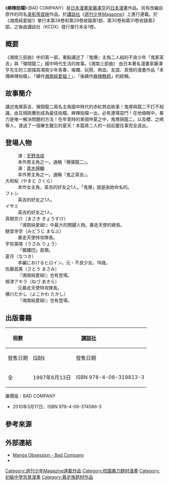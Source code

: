 {{expand|time=2016-10-30T09:30:59+00:00}}
{{refimprove|time=2016-10-30T09:30:59+00:00}}
{{Infobox animanga/Headerofja
|title= 麻辣拍檔
|image= 麻辣拍檔.jpeg
|size= 200px
|caption= 
|japanese= BAD COMPANY
|english= 
|kana= バッドカンパニー
|romaji= Baddo Kanpani
|genre= 
}}
{{Infobox animanga/Manga
|標題= 
|作者= [[藤澤亨|藤澤亨]]
|作畫= 
|出版社= {{flagicon|JPN}} [[講談社|講談社]]<br>{{flagicon|ROC}} [[東立出版社|東立出版社]]
|其他出版社= 
|連載雜誌= [[週刊少年Magazine|週刊少年Magazine]]
|label= 講談社Comics
|網路= 
|發售日= 1997年6月13日
|開始= 1996年5・6合併號－7號（第1部）<br>1996年28號
|結束= 33號（第2部）
|冊數= 全1卷
|話數= 全10話
|其他= 第1部：全4話<br>第2部：全6話
}}
{{Infobox animanga/Footerofja}}
《'''麻辣拍檔'''》（BAD COMPANY）是[[日本漫畫家|日本漫畫家]][[藤澤亨|藤澤亨]]的[[日本漫畫|日本漫畫]]作品。另有改編自原作的同名[[录影带首映|录影带首映]]作品。於[[講談社|講談社]]《[[週刊少年Magazine|週刊少年Magazine]]》上進行連載。於《湘南純愛組!》單行本第28卷和第29卷收錄第1部、第30卷和第31卷收錄第2部。之後由講談社（KCDX）發行單行本全1卷。

== 概要 ==
《湘南三部曲》中的第一部，重點講述了『鬼爆』主角二人組的不良少年「鬼冢英吉」與「彈間龍二」國中時代生活的故事。《湘南三部曲》 由日本著名漫畫家藤澤亨先生的三部描寫湘南少年青春、燦爛、玩鬧、熱血、友誼、真情的漫畫作品「本傳麻辣拍檔」、「續作[[湘南純愛組！|湘南純愛組！]]」、「後續作[[麻辣教師|麻辣教師]]」的統稱。

== 故事簡介 ==
講述鬼塚英吉、彈間龍二兩名主角國中時代的赤紅熱血故事！鬼塚與龍二不打不相識，由互相挑釁到成為最佳拍檔，麻辣拍檔一出，必有連場惡鬥！在他倆眼中，暴力是唯一解決問題的方法！在年青時的某個仲夏之中，鬼塚與龍二，以及櫻、之崎等人，渡過了一個畢生難忘的夏天！本篇將二人的一段前塵往事完全道出。

== 登場人物 ==
; {{nihongo|[[彈間龍二|彈間龍二]]|弾間 龍二（だんま りゅうじ）|}}
: 演：[[天野浩成|天野浩成]]
: 本作男主角之一。通稱『爆彈龍二』。
; {{nihongo|[[鬼塚英吉|鬼塚英吉]]|鬼塚 英吉（おにづか えいきち）|}}
: 演：[[青木伸輔|青木伸輔]]
: 本作男主角之一。通稱『鬼之英吉』。
; 大和桜（やまと さくら）
: 本作女主角，英吉的好友之1人。「鬼爆」就是由她命名的。
; フトシ
: 英吉的好友之1人。
; イサミ
: 英吉的好友之1人。
; 真樹京介（まさき きょうすけ）
: 『湘南純愛組!』中最大的關鍵人物。暴走天使的總長。
; 魅堂寺学（みどうじ まなぶ）
: 暴走天使特攻隊長。
; 宇佐美陵（うさみ りょう）
: 「髑髏団」首領。
; 夏月（なつき）
: 本編におけるヒロイン。元・不良少女。18歳。
; 佐藤昌美（さとう まさみ）
: 『湘南純愛組!』也有登場。
; 根津アキラ（ねづ あきら）
: 元暴走天使特攻隊長。
; 横川たかし（よこかわ たかし）
: 『湘南純愛組!』也有登場。

== 出版書籍 ==
{| class="wikitable" style="font-size:small;"
!rowspan="2"|冊數
!colspan="2"| {{flagicon|JPN}} [[講談社|講談社]]
!colspan="2"| {{flagicon|TWN}} [[東立出版社|東立出版社]]
|-
!發售日期!![[ISBN|ISBN]]!!發售日期!!ISBN
|-
!全
|1997年6月13日||ISBN 978-4-06-319813-3
|1999年9月14日||ISBN 957-34-7660-6
|}

;廉價版：BAD COMPANY {{lang|ja|鬼爆前夜～永遠の悪童仲間達へ}}
*2010年3月17日、ISBN 978-4-06-374586-3

== 參考來源 ==
{{reflist}}

== 外部連結 ==
*[https://web.archive.org/web/20160303183227/http://www.doushi-sumeragi.net/review/badcomp.htm Manga Obsession - Bad Company]
*{{ann|manga|3576|Bad Company}}

{{GTO}}

[[Category:週刊少年Magazine連載作品|Category:週刊少年Magazine連載作品]]
[[Category:校園暴力題材漫畫|Category:校園暴力題材漫畫]]
[[Category:初級中學背景漫畫|Category:初級中學背景漫畫]]
[[Category:暴走族题材作品|Category:暴走族题材作品]]